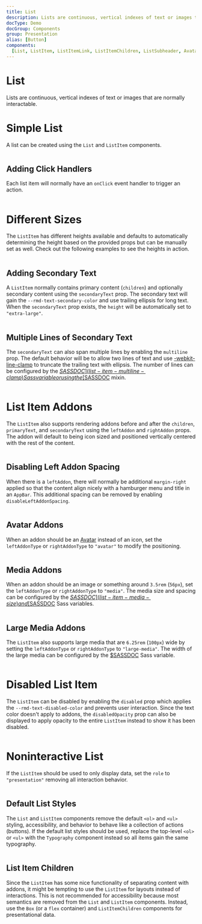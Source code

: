 ```yaml
---
title: List
description: Lists are continuous, vertical indexes of text or images that are normally interactable.
docType: Demo
docGroup: Components
group: Presentation
alias: [Button]
components:
  [List, ListItem, ListItemLink, ListItemChildren, ListSubheader, Avatar]
---
```


# List

Lists are continuous, vertical indexes of text or images that are normally interactable.

# Simple List

A list can be created using the `List` and `ListItem` components.

```demo source="./SimpleListExample.tsx"

```

## Adding Click Handlers

Each list item will normally have an `onClick` event handler to trigger an
action.

```demo source="./AddingClickHandlersExample.tsx"

```

# Different Sizes

The `ListItem` has different heights available and defaults to automatically
determining the height based on the provided props but can be manually set as
well. Check out the following examples to see the heights in action.

```demo source="./DifferentSizesExample.tsx"

```

## Adding Secondary Text

A `ListItem` normally contains primary content (`children`) and optionally
secondary content using the `secondaryText` prop. The secondary text will gain
the `--rmd-text-secondary-color` and use trailing ellipsis for long text. When
the `secondaryText` prop exists, the `height` will be automatically set to
`"extra-large"`.

```demo source="./AddingSecondaryTextExample.tsx"

```

## Multiple Lines of Secondary Text

The `secondaryText` can also span multiple lines by enabling the `multiline`
prop. The default behavior will be to allow two lines of text and use
[-webkit-line-clamp](https://developer.mozilla.org/en-US/docs/Web/CSS/-webkit-line-clamp)
to truncate the trailing text with ellipsis. The number of lines can be
configured by the [$SASSDOC](list-item-multiline-clamp) Sass variable or
using the [$SASSDOC](<list-set-var(item-multiline-clamp, NEW_SIZE)>) mixin.

```demo source="./MultipleLinesOfSecondaryTextExample.tsx"

```

# List Item Addons

The `ListItem` also supports rendering addons before and after the `children`,
`primaryText`, and `secondaryText` using the `leftAddon` and `rightAddon` props.
The addon will default to being icon sized and positioned vertically centered
with the rest of the content.

```demo source="./ListItemAddonsExample.tsx"

```

## Disabling Left Addon Spacing

When there is a `leftAddon`, there will normally be additional `margin-right`
applied so that the content align nicely with a hamburger menu and title in an
`AppBar`. This additional spacing can be removed by enabling
`disableLeftAddonSpacing`.

```demo source="./DisablingLeftAddonSpacingExample.tsx"

```

## Avatar Addons

When an addon should be an [Avatar](/components/avatar) instead of an icon, set
the `leftAddonType` or `rightAddonType` to `"avatar"` to modify the positioning.

```demo source="./AvatarAddonsExample.tsx"

```

## Media Addons

When an addon should be an image or something around `3.5rem` (`56px`), set the
`leftAddonType` or `rightAddonType` to `"media"`. The media size and spacing can
be configured by the [$SASSDOC](list-item-media-size) and
[$SASSDOC](list-item-media-spacing) Sass variables.

```demo source="./MediaAddonsExample.tsx"

```

## Large Media Addons

The `ListItem` also supports large media that are `6.25rem` (`100px`) wide by
setting the `leftAddonType` or `rightAddonType` to `"large-media"`. The width
of the large media can be configured by the
[$SASSDOC](list-item-media-large-size) Sass variable.

```demo source="./LargeMediaAddonsExample.tsx"

```

# Disabled List Item

The `ListItem` can be disabled by enabling the `disabled` prop which applies the
`--rmd-text-disabled-color` and prevents user interaction. Since the text color
doesn't apply to addons, the `disabledOpacity` prop can also be displayed to
apply opacity to the entire `ListItem` instead to show it has been disabled.

```demo source="./DisabledListItemExample.tsx"

```

# Noninteractive List

If the `ListItem` should be used to only display data, set the `role` to
`"presentation"` removing all interaction behavior.

```demo source="./NoninteractiveListExample.tsx"

```

## Default List Styles

The `List` and `ListItem` components remove the default `<ol>` and `<ul>`
styling, accessibility, and behavior to behave like a collection of actions
(buttons). If the default list styles should be used, replace the top-level
`<ol>` or `<ul>` with the `Typography` component instead so all items gain the
same typography.

```demo source="./DefaultListStylesExample.tsx"

```

## List Item Children

Since the `ListItem` has some nice functionality of separating content with
addons, it might be tempting to use the `ListItem` for layouts instead of
interactions. This is not recommended for accessibility because most semantics
are removed from the `List` and `ListItem` components. Instead, use the `Box`
(or a `flex` container) and `ListItemChildren` components for presentational
data.

```demo source="./ListItemChildrenExample.tsx"

```
